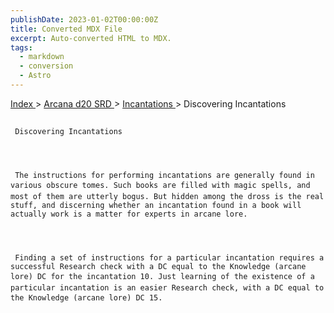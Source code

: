 ```yaml
---
publishDate: 2023-01-02T00:00:00Z
title: Converted MDX File
excerpt: Auto-converted HTML to MDX.
tags:
  - markdown
  - conversion
  - Astro
---
```


[
Index
](-index) >
[
Arcana d20 SRD
](arcana-d20-srd-index) >
[
Incantations
](arcana-d20-srd-incantations-index) > Discovering Incantations

##

     Discovering Incantations




     The instructions for performing incantations are generally found in various obscure tomes. Such books are filled with magic spells, and most of them are utterly bogus. But hidden among the dross is the real stuff, and discerning whether an incantation found in a book will actually work is a matter for experts in arcane lore.




     Finding a set of instructions for a particular incantation requires a successful Research check with a DC equal to the Knowledge (arcane lore) DC for the incantation 10. Just learning of the existence of a particular incantation is an easier Research check, with a DC equal to the Knowledge (arcane lore) DC 15.
